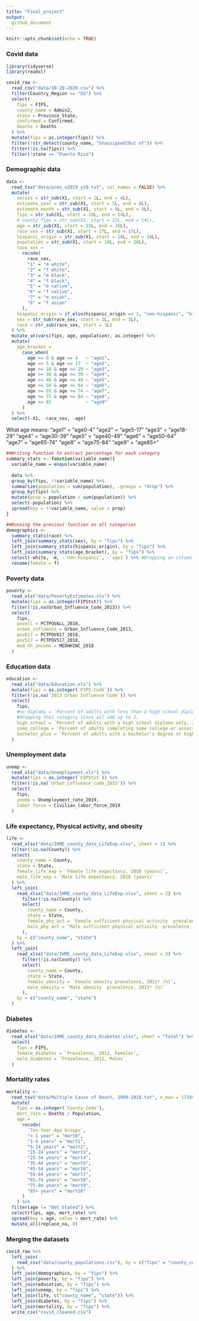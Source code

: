 ```yaml
---
title: "Final_project"
output:
  github_document
---
```


```r
knitr::opts_chunk$set(echo = TRUE)
```

### Covid data
```r
library(tidyverse)
library(readxl)

covid_raw <- 
  read_csv("data/10-20-2020.csv") %>% 
  filter(Country_Region == "US") %>% 
  select(
    fips = FIPS, 
    county_name = Admin2, 
    state = Province_State, 
    confirmed = Confirmed, 
    deaths = Deaths
  ) %>% 
  mutate(fips = as.integer(fips)) %>% 
  filter(!str_detect(county_name, "Unassigned|Out of")) %>% 
  filter(!is.na(fips)) %>% 
  filter(!state == "Puerto Rico")
```

### Demographic data
```r
data <- 
  read_tsv("data/pcen_v2019_y19.txt", col_names = FALSE) %>% 
  mutate(
    series = str_sub(X1, start = 1L, end = 4L), 
    estimate_year = str_sub(X1, start = 5L, end = 8L), 
    estimate_month = str_sub(X1, start = 9L, end = 9L), 
    fips = str_sub(X1, start = 10L, end = 14L),
    # county_fips = str_sub(X1, start = 12L, end = 14L), 
    age = str_sub(X1, start = 15L, end = 16L),
    race_sex = str_sub(X1, start = 17L, end = 17L), 
    hispanic_origin = str_sub(X1, start = 18L, end = 18L),
    population = str_sub(X1, start = 19L, end = 26L),
    race_sex = 
      recode(
        race_sex, 
        "1" = "m white", 
        "2" = "f white", 
        "3" = "m black", 
        "4" = "f black", 
        "5" = "m native", 
        "6" = "f native", 
        "7" = "m asian", 
        "8" = "f asian"
      ),
    hispanic_origin = if_else(hispanic_origin == 1, "non-hispanic", "hispanic"),
    sex = str_sub(race_sex, start = 1L, end = 1L),
    race = str_sub(race_sex, start = 3L)
  ) %>% 
  mutate_at(vars(fips, age, population), as.integer) %>% 
  mutate(
    age_bracket = 
      case_when(
        age >= 0 & age <= 4   ~ "age1",
        age >= 5 & age <= 17  ~ "age2",
        age >= 18 & age <= 29 ~ "age3",
        age >= 30 & age <= 39 ~ "age4",
        age >= 40 & age <= 49 ~ "age5",
        age >= 50 & age <= 64 ~ "age6",
        age >= 65 & age <= 74 ~ "age7",
        age >= 75 & age <= 84 ~ "age8",
        age >= 85             ~ "age9"
      )
  ) %>% 
  select(-X1, -race_sex, -age) 

```


What age means: 
"age1" = "age0-4"
"age2" = "age5-17"
"age3" = "age18-29"
"age4" = "age30-39"
"age5" = "age40-49"
"age6" = "age50-64"
"age7" = "age65-74"
"age8" = "age75-84"
"age9" = "age85+"

```r
##Writing function to extract percentage for each category
summary_stats <- function(variable_name){
  variable_name = enquo(variable_name)
  
  data %>% 
  group_by(fips, !!variable_name) %>% 
  summarize(population = sum(population), .groups = "drop") %>% 
  group_by(fips) %>% 
  mutate(prop = population / sum(population)) %>% 
  select(-population) %>% 
  spread(key = !!variable_name, value = prop)
}

##Running the previous function on all categories
demographics <- 
  summary_stats(race) %>% 
  left_join(summary_stats(sex), by = "fips") %>%
  left_join(summary_stats(hispanic_origin), by = "fips") %>% 
  left_join(summary_stats(age_bracket), by = "fips") %>% 
  select(-white, -m, -`non-hispanic`, -`age1`) %>% #Dropping on column from each category
  rename(female = f)
```

### Poverty data
```r
poverty <- 
  read_xls("data/PovertyEstimates.xls") %>% 
  mutate(fips = as.integer(FIPStxt)) %>% 
  filter(!is.na(Urban_Influence_Code_2013)) %>% 
  select(
    fips, 
    povall = PCTPOVALL_2018, 
    urban_influence = Urban_Influence_Code_2013, 
    pov017 = PCTPOV017_2018, 
    pov517 = PCTPOV517_2018, 
    med_hh_income = MEDHHINC_2018
  )
```

### Education data
```r
education <- 
  read_xls("data/Education.xls") %>% 
  mutate(fips = as.integer(`FIPS Code`)) %>% 
  filter(!is.na(`2013 Urban Influence Code`)) %>% 
  select(
    fips, 
    #no_diploma = `Percent of adults with less than a high school diploma, 2014-18`,
    #dropping this category since all add up to 1. 
    high_school = `Percent of adults with a high school diploma only, 2014-18`, 
    some_college = `Percent of adults completing some college or associate's degree, 2014-18`, 
    bachelor_plus = `Percent of adults with a bachelor's degree or higher, 2014-18`
  ) 
```

### Unemployment data
```r
unemp <- 
  read_xls("data/Unemployment.xls") %>% 
  mutate(fips = as.integer(`FIPStxt`)) %>% 
  filter(!is.na(`Urban_influence_code_2013`)) %>% 
  select(
    fips, 
    unemp = Unemployment_rate_2019, 
    labor_force = Civilian_labor_force_2019
  )
```



### Life expectancy, Physical activity, and obesity
```r
life <- 
  read_xlsx("data/IHME_county_data_LifeExp.xlsx", sheet = 1) %>% 
  filter(!is.na(County)) %>% 
  select(
    county_name = County, 
    state = State,
    female_life_exp = `Female life expectancy, 2010 (years)`, 
    male_life_exp = `Male life expectancy, 2010 (years)`
  ) %>% 
  left_join(
    read_xlsx("data/IHME_county_data_LifeExp.xlsx", sheet = 2) %>% 
      filter(!is.na(County)) %>% 
      select(
        county_name = County, 
        state = State,
        female_phy_act = `Female sufficient physical activity  prevalence, 2011* (%)`, 
        male_phy_act = `Male sufficient physical activity  prevalence, 2011* (%)`
      ),
    by = c("county_name", "state")
  ) %>% 
  left_join(
    read_xlsx("data/IHME_county_data_LifeExp.xlsx", sheet = 3) %>% 
      filter(!is.na(County)) %>% 
      select(
        county_name = County, 
        state = State,
        female_obesity = `Female obesity prevalence, 2011* (%)`, 
        male_obesity = `Male obesity  prevalence, 2011* (%)`
      ), 
    by = c("county_name", "state")
  )

```

### Diabetes
```r
diabetes <- 
  read_xlsx("data/IHME_county_data_Diabetes.xlsx", sheet = "Total") %>% 
  select(
    fips = FIPS, 
    female_diabetes = `Prevalence, 2012, Females`, 
    male_diabetes = `Prevalence, 2012, Males`
  )
```

### Mortality rates  
```r
mortality <- 
  read_tsv("data/Multiple Cause of Death, 1999-2018.txt", n_max = 17189) %>% 
  mutate(
    fips = as.integer(`County Code`),
    mort_rate = Deaths / Population,
    age = 
      recode(
        `Ten-Year Age Groups`, 
        "< 1 year" = "mort0", 
        "1-4 years" = "mort1",
        "5-14 years" = "mort2",
        "15-24 years" = "mort3",
        "25-34 years" = "mort4",
        "35-44 years" = "mort5",
        "45-54 years" = "mort6",
        "55-64 years" = "mort7",
        "65-74 years" = "mort8",
        "75-84 years" = "mort9",
        "85+ years" = "mort10"
      )
    ) %>% 
  filter(age != "Not Stated") %>% 
  select(fips, age, mort_rate) %>% 
  spread(key = age, value = mort_rate) %>% 
  mutate_all(replace_na, 0)

```



### Merging the datasets
```r
covid_raw %>% 
  left_join(
    read_csv("data/county_populations.csv"), by = c("fips" = "county_code")
  ) %>% 
  left_join(demographics, by = "fips") %>% 
  left_join(poverty, by = "fips") %>% 
  left_join(education, by = "fips") %>% 
  left_join(unemp, by = "fips") %>% 
  left_join(life, c("county_name", "state")) %>% 
  left_join(diabetes, by = "fips") %>% 
  left_join(mortality, by = "fips") %>% 
  write_csv("covid_cleaned.csv")

```










